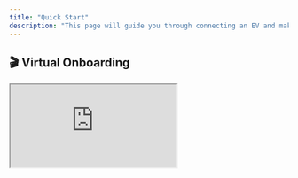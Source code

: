 ```yaml
---
title: "Quick Start"
description: "This page will guide you through connecting an EV and making your first API call."
---
```

## 🎬 Virtual Onboarding

<iframe
  className="w-full h-96"
  href="https://player.gotolstoy.com/2ysozsq2xg2a5?host"
  src="https://player.gotolstoy.com/2ysozsq2xg2a5?host"
/>

## 🔧 Sandbox Access

### Get your developer keys and start using sandbox mode

In case you don't already have your app-id and secret, reach out to us on
[mail](mailto:aditya@telematica.so) to get one issued. You'll need to include
these credentials with all API calls.

Here's a sample of how app-id and secret will look like:

```json
{
  "app-id": "40a67cba-545f-495e-bade-73df342a80cd",
  "secret": "eyJhbGciOiJIUzI1NiIsInR5cCI6IkpXVCJ9.eyJzdWIiOiI0MGE2N2NiYS01NDVmLTQ5NWUtYmFkZS03M2RmMzQyYTgwY2QiLCJpYXQiOjE1MTYyMzkwMjJ9.zyNHt_rNlcN0NlCkvTYHH0RYKaBn9I9lpFeYc85HXA0"
}
```

Once you have the API keys with you, you can start using the APIs in sandbox
mode right away, no action is needed from your side.

Sandbox mode will allow you to connect real vehicles, and use our [APIs](https://telematica.readme.io) to
get their data to test out the end-to-end flow.

To use the sandbox mode, use the following link to connect a vehicle:

Text

```md
https://us.telematica.so/connect?app=<app-id>&user=<random_string>&region=<US,
EU or IN>
```

For more information on the above URL, see
[Consent UI and custom query parameters](/guides/consent-ui-parameters)

When you are ready to take Telematica APIs to production, move on to step 2
below ↓

---

## Steps for production access (\<10 mins)

### Create a POST callback endpoint in you backend

When a user connects a vehicle to your application, Telematica will send
vehicle-id of authorized vehicles(s) through a POST webhook call to your
backend. You can store these `vehicleId`s' in your database and pair them with
users in your app.

[This guide](/guides/callback-endpoint) will walk you through all the steps
required from your end to make a callback endpoint:

### Embed the consent flow in your app

<Tip>
More about user consent

User data is accessible for your app via Telematica's EV APIs only after
explicit permission grant by user in form of OEM app credentials. This is a
one-time process from user's end, and they are entitled to opt out of
data-sharing agreement as per their wish.

</Tip>

Embed a web-view in your mobile app, pointing at the following URL:

```md
https://us.telematica.so/connect?app=<app-id>&user=<user_id_in_your_db>&region=<region>
```

where `region` is one of `US`, `EU` or `IN`.

You can customize the page for each instance using supported query parameters
found in the following page:

<Card
  title="Consent UI Guide"
  icon={regular("book-open")}
  href="/guides/consent-ui-parameters"
>
  Consent UI enable your users to securely provide consent to their EV data to
  you. You can use the following information to build a customised url and
  redirect your customer to it.
</Card>

<Tip>
**Skipping pages**

This flow is fully customizable as per your app's requirements. You can also
choose to skip directly to the OEM login screen if

1. You know the brand of vehicle beforehand and
2. You have already taken user's consent in your own app (includes accepting
   Telematica's privacy policy)

</Tip>

### Access vehicle data through our Vehicle APIs

Once the user has granted consent for your app to access their vehicle data, you
can use [ Vehicle Data APIs](/reference/vehicle-data-v2) to fetch vehicle data
from your backend.
